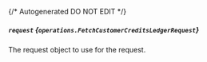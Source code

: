 {/* Autogenerated DO NOT EDIT  */}

##### `request` *{`operations.FetchCustomerCreditsLedgerRequest`}*
The request object to use for the request.
<Collapsible>
    <FetchCustomerCreditsLedgerRequest/>
</Collapsible>


